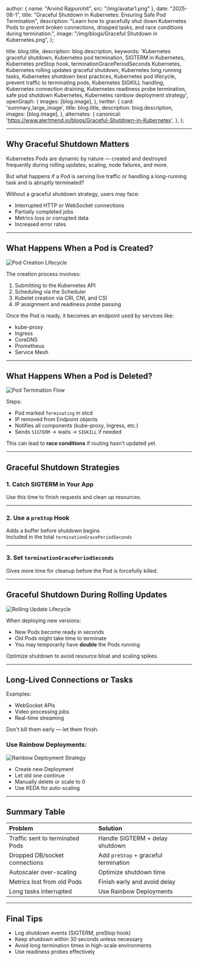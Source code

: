
  author: { name: "Arvind Rajpurohit", src: "/img/avatar1.png" },
  date: "2025-08-1",
  title: "Graceful Shutdown in Kubernetes: Ensuring Safe Pod Termination",
  description:
    "Learn how to gracefully shut down Kubernetes Pods to prevent broken connections, dropped tasks, and race conditions during termination.",
  image:
    "/img/blogs/Graceful Shutdown in Kubernetes.png",
};

  title: blog.title,
  description: blog.description,
    keywords:
    'Kubernetes graceful shutdown, Kubernetes pod termination, SIGTERM in Kubernetes, Kubernetes preStop hook, terminationGracePeriodSeconds Kubernetes, Kubernetes rolling updates graceful shutdown, Kubernetes long running tasks, Kubernetes shutdown best practices, Kubernetes pod lifecycle, prevent traffic to terminating pods, Kubernetes SIGKILL handling, Kubernetes connection draining, Kubernetes readiness probe termination, safe pod shutdown Kubernetes, Kubernetes rainbow deployment strategy',
  openGraph: {
    images: [blog.image],
  },
   twitter: {
    card: 'summary_large_image',
    title: blog.title,
    description: blog.description,
    images: [blog.image],
  },
  alternates: {
    canonical: 'https://www.alertmend.io/blogs/Graceful-Shutdown-in-Kubernetes',
  },
};



---

## Why Graceful Shutdown Matters

Kubernetes Pods are dynamic by nature — created and destroyed frequently during rolling updates, scaling, node failures, and more.

But what happens if a Pod is serving live traffic or handling a long-running task and is abruptly terminated?

Without a graceful shutdown strategy, users may face:

-  Interrupted HTTP or WebSocket connections  
-  Partially completed jobs  
-  Metrics loss or corrupted data  
-  Increased error rates

---

## What Happens When a Pod is Created?

<div style={{ display: 'flex', justifyContent: 'center', alignItems: 'center', height: '80vh' }}>
  <img
    src="/img/blogs/Pod Creation Lifecycle.png"
    alt="Pod Creation Lifecycle"
    style={{ width: '100%', height: '500px', objectFit: 'contain', borderRadius: '1px' }}
  />
</div>

The creation process involves:
1. Submitting to the Kubernetes API
2. Scheduling via the Scheduler
3. Kubelet creation via CRI, CNI, and CSI
4. IP assignment and readiness probe passing

Once the Pod is ready, it becomes an endpoint used by services like:

- kube-proxy  
- Ingress  
- CoreDNS  
- Prometheus  
- Service Mesh

---

## What Happens When a Pod is Deleted?

<div style={{ display: 'flex', justifyContent: 'center', alignItems: 'center', height: '80vh' }}>
  <img
    src="/img/blogs/Pod Termination Flow.png"
    alt="Pod Termination Flow"
    style={{ width: '100%', height: '500px', objectFit: 'contain', borderRadius: '1px' }}
  />
</div>

Steps:
- Pod marked `Terminating` in etcd
- IP removed from Endpoint objects
- Notifies all components (kube-proxy, Ingress, etc.)
- Sends `SIGTERM` → waits → `SIGKILL` if needed

This can lead to **race conditions** if routing hasn’t updated yet.

---

## Graceful Shutdown Strategies

### 1. Catch SIGTERM in Your App

Use this time to finish requests and clean up resources.

---

### 2. Use a `preStop` Hook

Adds a buffer before shutdown begins  
Included in the total `terminationGracePeriodSeconds`

---

### 3. Set `terminationGracePeriodSeconds`

Gives more time for cleanup before the Pod is forcefully killed.

---

## Graceful Shutdown During Rolling Updates

<div style={{ display: 'flex', justifyContent: 'center', alignItems: 'center', height: '80vh' }}>
  <img
    src="/img/blogs/Rolling Update Lifecycle.png"
    alt="Rolling Update Lifecycle"
    style={{ width: '100%', height: '500px', objectFit: 'contain', borderRadius: '1px' }}
  />
</div>

When deploying new versions:

- New Pods become ready in seconds
- Old Pods might take time to terminate
- You may temporarily have **double** the Pods running

Optimize shutdown to avoid resource bloat and scaling spikes.

---

## Long-Lived Connections or Tasks

Examples:
- WebSocket APIs  
- Video processing jobs  
- Real-time streaming

Don't kill them early — let them finish.

### Use Rainbow Deployments:

<div style={{ display: 'flex', justifyContent: 'center', alignItems: 'center', height: '80vh' }}>
  <img
    src="/img/blogs/Rainbow Deployment Strategy.png"
    alt="Rainbow Deployment Strategy"
    style={{ width: '100%', height: '500px', objectFit: 'contain', borderRadius: '1px' }}
  />
</div>

- Create new Deployment
- Let old one continue
- Manually delete or scale to 0
- Use KEDA for auto-scaling

---

## Summary Table

| **Problem**                     | **Solution**                           |
|:--------------------------------|:---------------------------------------|
| Traffic sent to terminated Pods | Handle SIGTERM + delay shutdown        |
| Dropped DB/socket connections   | Add `preStop` + graceful termination   |
| Autoscaler over-scaling         | Optimize shutdown time                 |
| Metrics lost from old Pods      | Finish early and avoid delay           |
| Long tasks interrupted          | Use Rainbow Deployments                |

---

## Final Tips

- Log shutdown events (SIGTERM, preStop hook)
- Keep shutdown within 30 seconds unless necessary
- Avoid long termination times in high-scale environments
- Use readiness probes effectively